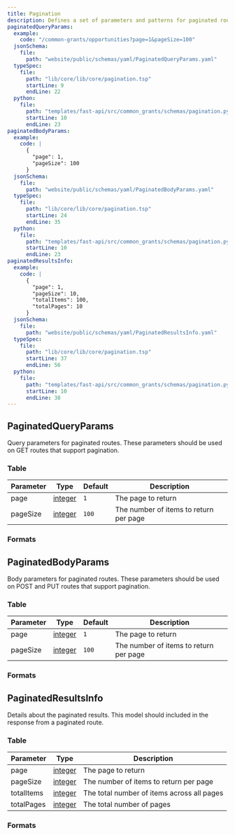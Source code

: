 ```yaml
---
title: Pagination
description: Defines a set of parameters and patterns for paginated routes
paginatedQueryParams:
  example:
    code: "/common-grants/opportunities?page=1&pageSize=100"
  jsonSchema:
    file:
      path: "website/public/schemas/yaml/PaginatedQueryParams.yaml"
  typeSpec:
    file:
      path: "lib/core/lib/core/pagination.tsp"
      startLine: 9
      endLine: 22
  python:
    file:
      path: "templates/fast-api/src/common_grants/schemas/pagination.py"
      startLine: 10
      endLine: 23
paginatedBodyParams:
  example:
    code: |
      {
        "page": 1,
        "pageSize": 100
      }
  jsonSchema:
    file:
      path: "website/public/schemas/yaml/PaginatedBodyParams.yaml"
  typeSpec:
    file:
      path: "lib/core/lib/core/pagination.tsp"
      startLine: 24
      endLine: 35
  python:
    file:
      path: "templates/fast-api/src/common_grants/schemas/pagination.py"
      startLine: 10
      endLine: 23
paginatedResultsInfo:
  example:
    code: |
      {
        "page": 1,
        "pageSize": 10,
        "totalItems": 100,
        "totalPages": 10
      }
  jsonSchema:
    file:
      path: "website/public/schemas/yaml/PaginatedResultsInfo.yaml"
  typeSpec:
    file:
      path: "lib/core/lib/core/pagination.tsp"
      startLine: 37
      endLine: 56
  python:
    file:
      path: "templates/fast-api/src/common_grants/schemas/pagination.py"
      startLine: 10
      endLine: 38
---
```



## PaginatedQueryParams

Query parameters for paginated routes. These parameters should be used on GET routes that support pagination.

### Table

| Parameter | Type                                       | Default | Description                            |
| --------- | ------------------------------------------ | ------- | -------------------------------------- |
| page      | [integer](/protocol/types/numeric#integer) | `1`     | The page to return                     |
| pageSize  | [integer](/protocol/types/numeric#integer) | `100`   | The number of items to return per page |

### Formats

<SchemaFormatTabs
  example={frontmatter.paginatedQueryParams.example}
  jsonSchema={frontmatter.paginatedQueryParams.jsonSchema}
  typeSpec={frontmatter.paginatedQueryParams.typeSpec}
  python={frontmatter.paginatedQueryParams.python}
/>

## PaginatedBodyParams

Body parameters for paginated routes. These parameters should be used on POST and PUT routes that support pagination.

### Table

| Parameter | Type                                       | Default | Description                            |
| --------- | ------------------------------------------ | ------- | -------------------------------------- |
| page      | [integer](/protocol/types/numeric#integer) | `1`     | The page to return                     |
| pageSize  | [integer](/protocol/types/numeric#integer) | `100`   | The number of items to return per page |

### Formats

<SchemaFormatTabs
  example={frontmatter.paginatedBodyParams.example}
  jsonSchema={frontmatter.paginatedBodyParams.jsonSchema}
  typeSpec={frontmatter.paginatedBodyParams.typeSpec}
  python={frontmatter.paginatedBodyParams.python}
/>

## PaginatedResultsInfo

Details about the paginated results. This model should included in the response from a paginated route.

### Table

| Parameter  | Type                                       | Description                                |
| ---------- | ------------------------------------------ | ------------------------------------------ |
| page       | [integer](/protocol/types/numeric#integer) | The page to return                         |
| pageSize   | [integer](/protocol/types/numeric#integer) | The number of items to return per page     |
| totalItems | [integer](/protocol/types/numeric#integer) | The total number of items across all pages |
| totalPages | [integer](/protocol/types/numeric#integer) | The total number of pages                  |

### Formats

<SchemaFormatTabs
  example={frontmatter.paginatedResultsInfo.example}
  jsonSchema={frontmatter.paginatedResultsInfo.jsonSchema}
  typeSpec={frontmatter.paginatedResultsInfo.typeSpec}
  python={frontmatter.paginatedResultsInfo.python}
/>
